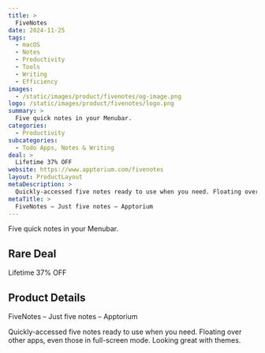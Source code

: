 ```yaml
---
title: >
  FiveNotes
date: 2024-11-25
tags:
  - macOS
  - Notes
  - Productivity
  - Tools
  - Writing
  - Efficiency
images:
  - /static/images/product/fivenotes/og-image.png
logo: /static/images/product/fivenotes/logo.png
summary: >
  Five quick notes in your Menubar.
categories:
  - Productivity
subcategories:
  - Todo Apps, Notes & Writing
deal: >
  Lifetime 37% OFF
website: https://www.apptorium.com/fivenotes
layout: ProductLayout
metaDescription: >
  Quickly-accessed five notes ready to use when you need. Floating over other apps, even those in full-screen mode. Looking great with themes.
metaTitle: >
  FiveNotes – Just five notes – Apptorium
---
```

Five quick notes in your Menubar.

## Rare Deal

Lifetime 37% OFF

## Product Details
FiveNotes – Just five notes – Apptorium

Quickly-accessed five notes ready to use when you need. Floating over other apps, even those in full-screen mode. Looking great with themes.
